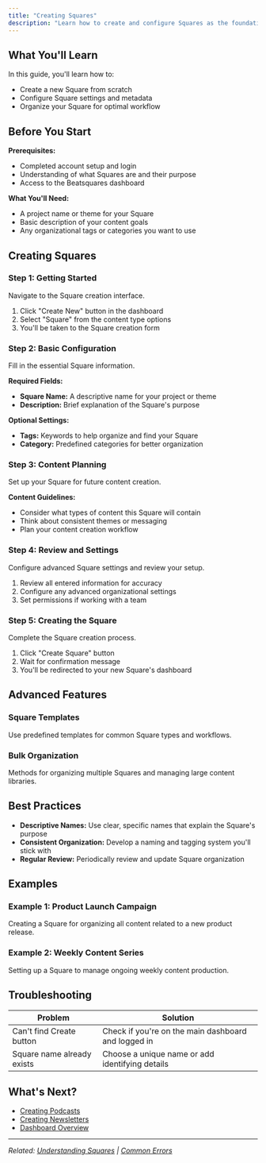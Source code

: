```yaml
---
title: "Creating Squares"
description: "Learn how to create and configure Squares as the foundation for organizing your content projects"
---
```




## What You'll Learn

In this guide, you'll learn how to:
- Create a new Square from scratch
- Configure Square settings and metadata
- Organize your Square for optimal workflow

## Before You Start

**Prerequisites:**
- Completed account setup and login
- Understanding of what Squares are and their purpose
- Access to the Beatsquares dashboard

**What You'll Need:**
- A project name or theme for your Square
- Basic description of your content goals
- Any organizational tags or categories you want to use

## Creating Squares

### Step 1: Getting Started

Navigate to the Square creation interface.

1. Click "Create New" button in the dashboard
2. Select "Square" from the content type options
3. You'll be taken to the Square creation form

### Step 2: Basic Configuration

Fill in the essential Square information.

**Required Fields:**
- **Square Name:** A descriptive name for your project or theme
- **Description:** Brief explanation of the Square's purpose

**Optional Settings:**
- **Tags:** Keywords to help organize and find your Square
- **Category:** Predefined categories for better organization

### Step 3: Content Planning

Set up your Square for future content creation.

**Content Guidelines:**
- Consider what types of content this Square will contain
- Think about consistent themes or messaging
- Plan your content creation workflow

### Step 4: Review and Settings

Configure advanced Square settings and review your setup.

1. Review all entered information for accuracy
2. Configure any advanced organizational settings
3. Set permissions if working with a team

### Step 5: Creating the Square

Complete the Square creation process.

1. Click "Create Square" button
2. Wait for confirmation message
3. You'll be redirected to your new Square's dashboard

## Advanced Features

### Square Templates
Use predefined templates for common Square types and workflows.

### Bulk Organization
Methods for organizing multiple Squares and managing large content libraries.

## Best Practices

- **Descriptive Names:** Use clear, specific names that explain the Square's purpose
- **Consistent Organization:** Develop a naming and tagging system you'll stick with
- **Regular Review:** Periodically review and update Square organization

## Examples

### Example 1: Product Launch Campaign
Creating a Square for organizing all content related to a new product release.

### Example 2: Weekly Content Series
Setting up a Square to manage ongoing weekly content production.

## Troubleshooting

| Problem | Solution |
|---------|----------|
| Can't find Create button | Check if you're on the main dashboard and logged in |
| Square name already exists | Choose a unique name or add identifying details |

## What's Next?

- [Creating Podcasts](/core-features/creating-podcasts)
- [Creating Newsletters](/core-features/creating-newsletters)
- [Dashboard Overview](/getting-started/dashboard-overview)

---
*Related: [Understanding Squares](/getting-started/understanding-squares) | [Common Errors](/troubleshooting/common-errors)*
